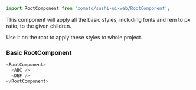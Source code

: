 
<Meta title='RootComponent' component={RootComponent} />

```js
import RootComponent from 'zomato/sushi-ui-web/RootComponent';
```

This component will apply all the basic styles, including fonts and rem to px ratio, to the given children.

Use it on the root to apply these styles to whole project.

### Basic RootComponent

```js
<RootComponent>
  <ABC />
  <DEF />
</RootComponent>
```
